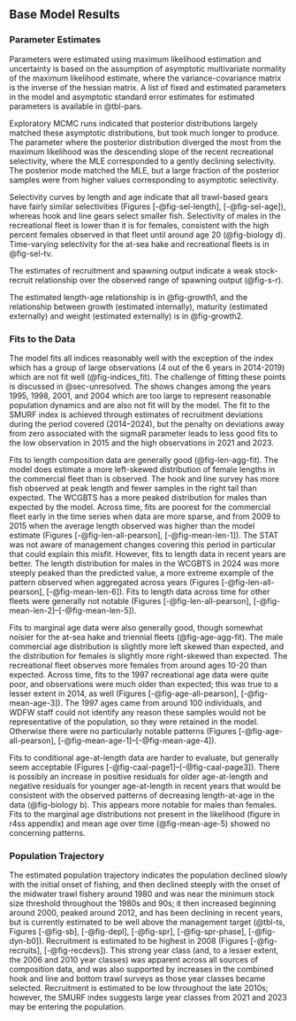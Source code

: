 ## Base Model Results

### Parameter Estimates

Parameters were estimated using maximum likelihood estimation and uncertainty is based on the assumption of asymptotic multivariate normality of the maximum likelihood estimate, where the variance-covariance matrix is the inverse of the hessian matrix. A list of fixed and estimated parameters in the model and asymptotic standard error estimates for estimated parameters is available in @tbl-pars.

Exploratory MCMC runs indicated that posterior distributions largely matched these asymptotic distributions, but took much longer to produce. The parameter where the posterior distribution diverged the most from the maximum likelihood was the descending slope of the recent recreational selectivity, where the MLE corresponded to a gently declining selectivity. The posterior mode matched the MLE, but a large fraction of the posterior samples were from higher values corresponding to asymptotic selectivity. 

<!-- Population numbers and biomass at age × year × sex (if sex-specific M, growth, or selectivity) (may be provided as a text, csv, or spreadsheet file). This is not required while undergoing review. Can be included in electronic appendices (SS report files), should be provided as supplementary material for assessments developed with alternative assessment platforms.  -->

Selectivity curves by length and age indicate that all trawl-based gears have fairly similar selectivities (Figures [-@fig-sel-length], [-@fig-sel-age]), whereas hook and line gears select smaller fish. Selectivity of males in the recreational fleet is lower than it is for females, consistent with the high percent females observed in that fleet until around age 20 (@fig-biology d). Time-varying selectivity for the at-sea hake and recreational fleets is in @fig-sel-tv. 

The estimates of recruitment and spawning output indicate a weak stock-recruit relationship over the observed range of spawning output (@fig-s-r). 

The estimated length-age relationship is in @fig-growth1, and the relationship between growth (estimated internally), maturity (estimated externally) and weight (estimated externally) is in @fig-growth2.

### Fits to the Data

The model fits all indices reasonably well with the exception of the \gls{s-wcgbt} index which has a group of large observations (4 out of the 6 years in 2014-2019) which are not fit well (@fig-indices_fit). The challenge of fitting these points is discussed in @sec-unresolved. The \gls{s-tri} shows changes among the years 1995, 1998, 2001, and 2004 which are too large to represent reasonable population dynamics and are also not fit will by the model. The fit to the SMURF index is achieved through estimates of recruitment deviations during the period covered (2014--2024), but the penalty on deviations away from zero associated with the sigmaR parameter leads to less good fits to the low observation in 2015 and the high observations in 2021 and 2023.

Fits to length composition data are generally good (@fig-len-agg-fit). The model does estimate a more left-skewed distribution of female lengths in the commercial fleet than is observed. The hook and line survey has more fish observed at peak length and fewer samples in the right tail than expected. The WCGBTS has a more peaked distribution for males than expected by the model. Across time, fits are poorest for the commercial fleet early in the time series when data are more sparse, and from 2009 to 2015 when the average length observed was higher than the model estimate (Figures [-@fig-len-all-pearson], [-@fig-mean-len-1]). The STAT was not aware of management changes covering this period in particular that could explain this misfit. However, fits to length data in recent years are better. The length distribution for males in the WCGBTS in 2024 was more steeply peaked than the predicted value, a more extreme example of the pattern observed when aggregated across years (Figures [-@fig-len-all-pearson], [-@fig-mean-len-6]). Fits to length data across time for other fleets were generally not notable (Figures [-@fig-len-all-pearson], [-@fig-mean-len-2]--[-@fig-mean-len-5]).

Fits to marginal age data were also generally good, though somewhat noisier for the at-sea hake and triennial fleets (@fig-age-agg-fit). The male commercial age distribution is slightly more left skewed than expected, and the distribution for females is slightly more right-skewed than expected. The recreational fleet observes more females from around ages 10-20 than expected. Across time, fits to the 1997 recreational age data were quite poor, and observations were much older than expected; this was true to a lesser extent in 2014, as well (Figures [-@fig-age-all-pearson], [-@fig-mean-age-3]). The 1997 ages came from around 100 individuals, and WDFW staff could not identify any reason these samples would not be representative of the population, so they were retained in the model. Otherwise there were no particularly notable patterns (Figures [-@fig-age-all-pearson], [-@fig-mean-age-1]--[-@fig-mean-age-4]). 

Fits to conditional age-at-length data are harder to evaluate, but generally seem acceptable (Figures [-@fig-caal-page1]--[-@fig-caal-page3]). There is possibly an increase in positive residuals for older age-at-length and negative residuals for younger age-at-length in recent years that would be consistent with the observed patterns of decreasing length-at-age in the data (@fig-biology b). This appears more notable for males than females. Fits to the marginal age distributions not present in the likelihood (figure in r4ss appendix) and mean age over time (@fig-mean-age-5) showed no concerning patterns.

### Population Trajectory

The estimated population trajectory indicates the population declined slowly with the initial onset of fishing, and then declined steeply with the onset of the midwater trawl fishery around 1980 and was near the minimum stock size threshold throughout the 1980s and 90s; it then increased beginning around 2000, peaked around 2012, and has been declining in recent years, but is currently estimated to be well above the management target (@tbl-ts, Figures [-@fig-sb], [-@fig-depl], [-@fig-spr], [-@fig-spr-phase], [-@fig-dyn-b0]). Recruitment is estimated to be highest in 2008 (Figures [-@fig-recruits], [-@fig-recdevs]). This strong year class (and, to a lesser extent, the 2006 and 2010 year classes) was apparent across all sources of composition data, and was also supported by increases in the combined hook and line and bottom trawl surveys as those year classes became selected. Recruitment is estimated to be low throughout the late 2010s; however, the SMURF index suggests large year classes from 2021 and 2023 may be entering the population.
